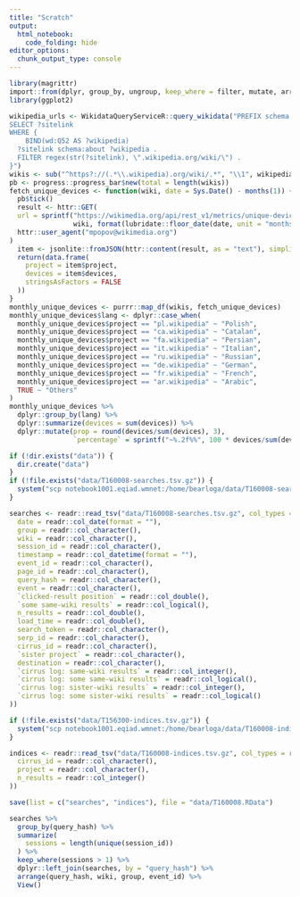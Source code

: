 ```yaml
---
title: "Scratch"
output: 
  html_notebook: 
    code_folding: hide
editor_options: 
  chunk_output_type: console
---
```


```r
library(magrittr)
import::from(dplyr, group_by, ungroup, keep_where = filter, mutate, arrange, select, transmute, left_join, summarize, bind_rows, case_when, if_else, rename)
library(ggplot2)
```

```r
wikipedia_urls <- WikidataQueryServiceR::query_wikidata("PREFIX schema: <http://schema.org/>
SELECT ?sitelink
WHERE {
	BIND(wd:Q52 AS ?wikipedia)
  ?sitelink schema:about ?wikipedia .
  FILTER regex(str(?sitelink), \".wikipedia.org/wiki/\") .
}")
wikis <- sub("^https?://(.*\\.wikipedia).org/wiki/.*", "\\1", wikipedia_urls$sitelink)
pb <- progress::progress_bar$new(total = length(wikis))
fetch_unique_devices <- function(wiki, date = Sys.Date() - months(1)) {
  pb$tick()
  result <- httr::GET(
  url = sprintf("https://wikimedia.org/api/rest_v1/metrics/unique-devices/%s/desktop-site/monthly/%s/%s",
                wiki, format(lubridate::floor_date(date, unit = "months"), "%Y%m%d"), format(date, "%Y%m%d")),
  httr::user_agent("mpopov@wikimedia.org")
)
  item <- jsonlite::fromJSON(httr::content(result, as = "text"), simplifyVector = FALSE)$items[[1]]
  return(data.frame(
    project = item$project,
    devices = item$devices,
    stringsAsFactors = FALSE
  ))
}
monthly_unique_devices <- purrr::map_df(wikis, fetch_unique_devices)
monthly_unique_devices$lang <- dplyr::case_when(
  monthly_unique_devices$project == "pl.wikipedia" ~ "Polish",
  monthly_unique_devices$project == "ca.wikipedia" ~ "Catalan",
  monthly_unique_devices$project == "fa.wikipedia" ~ "Persian",
  monthly_unique_devices$project == "it.wikipedia" ~ "Italian",
  monthly_unique_devices$project == "ru.wikipedia" ~ "Russian",
  monthly_unique_devices$project == "de.wikipedia" ~ "German",
  monthly_unique_devices$project == "fr.wikipedia" ~ "French",
  monthly_unique_devices$project == "ar.wikipedia" ~ "Arabic",
  TRUE ~ "Others"
)
monthly_unique_devices %>%
  dplyr::group_by(lang) %>%
  dplyr::summarize(devices = sum(devices)) %>%
  dplyr::mutate(prop = round(devices/sum(devices), 3),
                `percentage` = sprintf("~%.2f%%", 100 * devices/sum(devices)))
```

```r
if (!dir.exists("data")) {
  dir.create("data")
}
if (!file.exists("data/T160008-searches.tsv.gz")) {
  system("scp notebook1001.eqiad.wmnet:/home/bearloga/data/T160008-searches.tsv.gz data/")
}

searches <- readr::read_tsv("data/T160008-searches.tsv.gz", col_types = readr::cols(
  date = readr::col_date(format = ""),
  group = readr::col_character(),
  wiki = readr::col_character(),
  session_id = readr::col_character(),
  timestamp = readr::col_datetime(format = ""),
  event_id = readr::col_character(),
  page_id = readr::col_character(),
  query_hash = readr::col_character(),
  event = readr::col_character(),
  `clicked-result position` = readr::col_double(),
  `some same-wiki results` = readr::col_logical(),
  n_results = readr::col_double(),
  load_time = readr::col_double(),
  search_token = readr::col_character(),
  serp_id = readr::col_character(),
  cirrus_id = readr::col_character(),
  `sister project` = readr::col_character(),
  destination = readr::col_character(),
  `cirrus log: same-wiki results` = readr::col_integer(),
  `cirrus log: some same-wiki results` = readr::col_logical(),
  `cirrus log: sister-wiki results` = readr::col_integer(),
  `cirrus log: some sister-wiki results` = readr::col_logical()
))

if (!file.exists("data/T156300-indices.tsv.gz")) {
  system("scp notebook1001.eqiad.wmnet:/home/bearloga/data/T160008-indices.tsv.gz data/")
}

indices <- readr::read_tsv("data/T160008-indices.tsv.gz", col_types = readr::cols(
  cirrus_id = readr::col_character(),
  project = readr::col_character(),
  n_results = readr::col_integer()
))
```

```r
save(list = c("searches", "indices"), file = "data/T160008.RData")
```

```r
searches %>%
  group_by(query_hash) %>%
  summarize(
    sessions = length(unique(session_id))
  ) %>%
  keep_where(sessions > 1) %>%
  dplyr::left_join(searches, by = "query_hash") %>%
  arrange(query_hash, wiki, group, event_id) %>%
  View()
```
